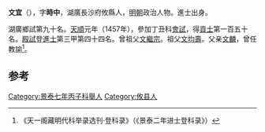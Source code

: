 '''文宜'''（{{bd|1431年||？}}），字'''時中'''，湖廣長沙府攸縣人，[[明朝|明朝]]政治人物。進士出身。

湖廣鄉試第九十名。[[天顺_(明朝)|天順]]元年（1457年），參加丁丑科[[會試|會試]]，得[[貢士|貢士]]第一百五十名。[[殿試|殿試]]登[[進士|進士]]第三甲第四十四名。曾祖父[[文繼宗|文繼宗]]。祖父[[文均壽|文均壽]]。父亲[[文麟|文麟]]，曾任教諭<ref>《天一阁藏明代科举录选刊·登科录》（《景泰二年进士登科录》）</ref>。

==参考==
{{reflist}}
{{明朝人物小作品}}
{{天順元年丁丑科殿試金榜}}

[[Category:景泰七年丙子科舉人|Category:景泰七年丙子科舉人]]
[[Category:攸县人|Category:攸县人]]